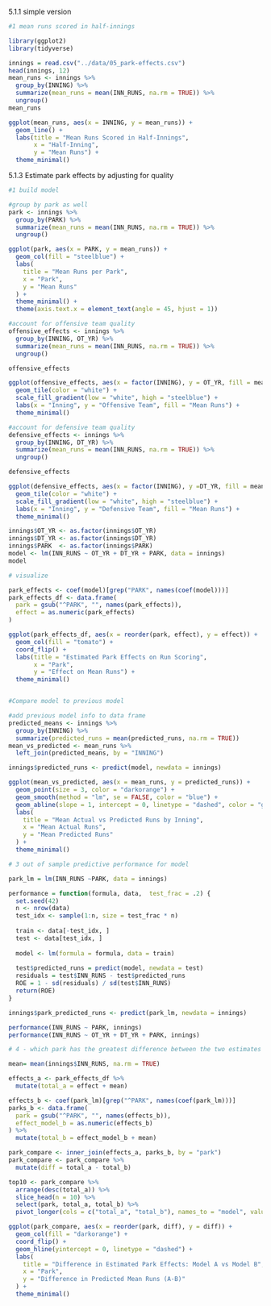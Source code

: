 5.1.1 simple version

```r
#1 mean runs scored in half-innings

library(ggplot2)
library(tidyverse)

innings = read.csv("../data/05_park-effects.csv")
head(innings, 12)
mean_runs <- innings %>% 
  group_by(INNING) %>%
  summarize(mean_runs = mean(INN_RUNS, na.rm = TRUE)) %>% 
  ungroup()
mean_runs

ggplot(mean_runs, aes(x = INNING, y = mean_runs)) +
  geom_line() +
  labs(title = "Mean Runs Scored in Half-Innings",
       x = "Half-Inning",
       y = "Mean Runs") +
  theme_minimal()
```

5.1.3 Estimate park effects by adjusting for quality

```r
#1 build model 

#group by park as well
park <- innings %>%
  group_by(PARK) %>%
  summarize(mean_runs = mean(INN_RUNS, na.rm = TRUE)) %>%
  ungroup() 

ggplot(park, aes(x = PARK, y = mean_runs)) +
  geom_col(fill = "steelblue") +
  labs(
    title = "Mean Runs per Park",
    x = "Park",
    y = "Mean Runs"
  ) +
  theme_minimal() +
  theme(axis.text.x = element_text(angle = 45, hjust = 1))

#account for offensive team quality 
offensive_effects <- innings %>%
  group_by(INNING, OT_YR) %>%
  summarize(mean_runs = mean(INN_RUNS, na.rm = TRUE)) %>%
  ungroup() 

offensive_effects

ggplot(offensive_effects, aes(x = factor(INNING), y = OT_YR, fill = mean_runs)) +
  geom_tile(color = "white") +
  scale_fill_gradient(low = "white", high = "steelblue") +
  labs(x = "Inning", y = "Offensive Team", fill = "Mean Runs") +
  theme_minimal()

#account for defensive team quality 
defensive_effects <- innings %>%
  group_by(INNING, DT_YR) %>%
  summarize(mean_runs = mean(INN_RUNS, na.rm = TRUE)) %>%
  ungroup()

defensive_effects

ggplot(defensive_effects, aes(x = factor(INNING), y =DT_YR, fill = mean_runs)) +
  geom_tile(color = "white") +
  scale_fill_gradient(low = "white", high = "steelblue") +
  labs(x = "Inning", y = "Defensive Team", fill = "Mean Runs") +
  theme_minimal()

innings$OT_YR <- as.factor(innings$OT_YR)
innings$DT_YR <- as.factor(innings$DT_YR)
innings$PARK  <- as.factor(innings$PARK)
model <- lm(INN_RUNS ~ OT_YR + DT_YR + PARK, data = innings)
model


```

```r
# visualize

park_effects <- coef(model)[grep("PARK", names(coef(model)))]
park_effects_df <- data.frame(
  park = gsub("^PARK", "", names(park_effects)),
  effect = as.numeric(park_effects)
)

ggplot(park_effects_df, aes(x = reorder(park, effect), y = effect)) +
  geom_col(fill = "tomato") +
  coord_flip() +
  labs(title = "Estimated Park Effects on Run Scoring",
       x = "Park",
       y = "Effect on Mean Runs") +
  theme_minimal()


#Compare model to previous model 

#add previous model info to data frame
predicted_means <- innings %>%
  group_by(INNING) %>%
  summarize(predicted_runs = mean(predicted_runs, na.rm = TRUE))
mean_vs_predicted <- mean_runs %>%
  left_join(predicted_means, by = "INNING")

innings$predicted_runs <- predict(model, newdata = innings)

ggplot(mean_vs_predicted, aes(x = mean_runs, y = predicted_runs)) +
  geom_point(size = 3, color = "darkorange") +
  geom_smooth(method = "lm", se = FALSE, color = "blue") +
  geom_abline(slope = 1, intercept = 0, linetype = "dashed", color = "gray") +
  labs(
    title = "Mean Actual vs Predicted Runs by Inning",
    x = "Mean Actual Runs",
    y = "Mean Predicted Runs"
  ) +
  theme_minimal()

```

```r

# 3 out of sample predictive performance for model

park_lm = lm(INN_RUNS ~PARK, data = innings)

performance = function(formula, data,  test_frac = .2) {
  set.seed(42)
  n <- nrow(data)
  test_idx <- sample(1:n, size = test_frac * n)
  
  train <- data[-test_idx, ]
  test <- data[test_idx, ]
  
  model <- lm(formula = formula, data = train)
  
  test$predicted_runs = predict(model, newdata = test)
  residuals = test$INN_RUNS - test$predicted_runs
  ROE = 1 - sd(residuals) / sd(test$INN_RUNS)
  return(ROE)
}

innings$park_predicted_runs <- predict(park_lm, newdata = innings)

performance(INN_RUNS ~ PARK, innings)
performance(INN_RUNS ~ OT_YR + DT_YR + PARK, innings)

```

```r
# 4 - which park has the greatest difference between the two estimates

mean= mean(innings$INN_RUNS, na.rm = TRUE)

effects_a <- park_effects_df %>%
  mutate(total_a = effect + mean)

effects_b <- coef(park_lm)[grep("^PARK", names(coef(park_lm)))]
parks_b <- data.frame(
  park = gsub("^PARK", "", names(effects_b)),
  effect_model_b = as.numeric(effects_b)
) %>%
  mutate(total_b = effect_model_b + mean)

park_compare <- inner_join(effects_a, parks_b, by = "park")
park_compare <- park_compare %>%
  mutate(diff = total_a - total_b)

top10 <- park_compare %>%
  arrange(desc(total_a)) %>%
  slice_head(n = 10) %>%
  select(park, total_a, total_b) %>%
  pivot_longer(cols = c("total_a", "total_b"), names_to = "model", values_to = "estimated_runs")

ggplot(park_compare, aes(x = reorder(park, diff), y = diff)) +
  geom_col(fill = "darkorange") +
  coord_flip() +
  geom_hline(yintercept = 0, linetype = "dashed") +
  labs(
    title = "Difference in Estimated Park Effects: Model A vs Model B",
    x = "Park",
    y = "Difference in Predicted Mean Runs (A-B)"
  ) +
  theme_minimal()


```

